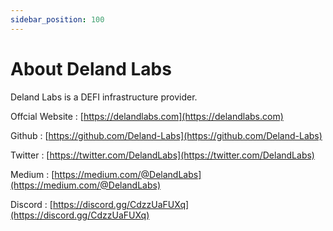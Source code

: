 ```yaml
---
sidebar_position: 100
---
```


# About Deland Labs

Deland Labs is a DEFI infrastructure provider.

Offcial Website : [https://delandlabs.com](https://delandlabs.com)

Github : [https://github.com/Deland-Labs](https://github.com/Deland-Labs)

Twitter : [https://twitter.com/DelandLabs](https://twitter.com/DelandLabs)

Medium : [https://medium.com/@DelandLabs](https://medium.com/@DelandLabs)

Discord : [https://discord.gg/CdzzUaFUXq](https://discord.gg/CdzzUaFUXq)
